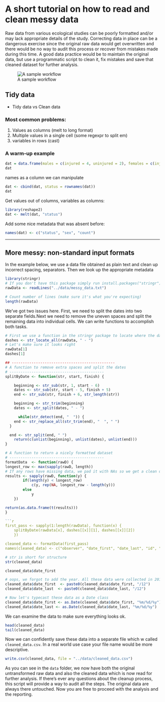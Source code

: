 
# A short tutorial on how to read and clean messy data

Raw data from various ecological studies can be poorly formatted and/or may lack appropriate details of the study. Correcting data in place can be a dangerous exercise since the original raw data would get overwritten and there would be no way to audit this process or recover from mistakes made during this time. A good data practice would be to maintain the original data, but use a programmatic script to clean it, fix mistakes and save that cleaned dataset for further analysis. 

![A sample workflow](sample_workflow.png)


## Tidy data

* Tidy data vs Clean data

### Most common problems:


1. Values as columns  (melt to long format)
2. Multiple values in a single cell (some regexpr to split em)
3. variables in rows (cast)


### A warm-up example


```r
dat = data.frame(males = c(injured = 4, uninjured = 2), females = c(injured = 1, uninjured = 5))
dat
```

names as a column we can manipulate

```r
dat <- cbind(dat, status = rownames(dat)) 
dat
```

Get values out of columns, variables as columns:

```r
library(reshape2)
dat <- melt(dat, "status") 
```

Add some nice metadata that was absent before:

```r
names(dat) <- c("status", "sex", "count") 
```

---

## More messy: non-standard input formats



In the example below, we use a data file obtained as plain text and clean up incorrect spacing, separators. Then we look up the appropriate metadata 

```r
library(stringr)
# If you don't have this package simply run install.packages("stringr")
rawData <- readLines("../data/messy_data.txt")
```

```r
# Count number of lines (make sure it's what you're expecting)
length(rawData)
```

We've got two issues here. First, we need to split the dates into two separate fields.Next we need to remove the uneven spaces and split the remaining data into individual cells. We can write functions to accomplish both tasks.


```r
# First we use a function in the stringr package to locate where the dashes are. Note that we are not just searching for the dash but a string that includes the space before and after.
dashes <- str_locate_all(rawData, " - ")
# Let's make sure it looks right
rawData[1]
dashes[1]
```

```r
## -----------------------------------------------
# A function to remove extra spaces and split the dates
# -------------------------------------------
splitByDate <- function(str, start, finish) {

    beginning <- str_sub(str, 1, start - 6)
    dates <- str_sub(str, start - 5, finish + 5)
    end <- str_sub(str, finish + 6, str_length(str))

    beginning <- str_trim(beginning)
    dates <- str_split(dates, " - ")

      while(str_detect(end, "  ")) {
    end <- str_replace_all(str_trim(end), "  ", " ")    
  }

  end <- str_split(end, " ")
    return(c(unlist(beginning), unlist(dates), unlist(end)))
}

# A function to return a nicely formatted dataset
# -------------------------------------------
formatData  <- function(rawD) {
longest_row <- max(sapply(rawD, length))
# If any rows have missing data, we pad it with NAs so we get a clean data.frame
results <- sapply(rawD, function(y) {
        if(length(y) < longest_row)
            c(y, rep(NA, longest_row - length(y))) 
        else 
            y
    })

return(as.data.frame(t(results)))
} 

```r
first_pass <- sapply(1:length(rawData), function(x) {
    splitByDate(rawData[x], dashes[[x]][1], dashes[[x]][2])
    })

cleaned_data <- formatData(first_pass)
names(cleaned_data) <- c("observer", "date_first", "date_last", "id", "distance", "direction", "speed", "measurex", "measurey", "migratory_status", "times_observed")
```

```r
# str is short for structure
str(cleaned_data)

cleaned_data$date_first

# oops, we forgot to add the year. All these data were collected in 2012
cleaned_data$date_first  <- paste0(cleaned_data$date_first, "/12")
cleaned_data$date_last  <- paste0(cleaned_data$date_last, "/12")

# Now let's typecast these data as a Date class
cleaned_data$date_first <- as.Date(cleaned_data$date_first, "%m/%d/%y")
cleaned_data$date_last <- as.Date(cleaned_data$date_last, "%m/%d/%y")
```


We can examine the data to make sure everything looks ok.

```r
head(cleaned_data)
tail(cleaned_data)
```

Now we can confidently save these data into a separate file which w called `cleaned_data.csv`. In a real world use case your file name would be more descriptive.


```r
write.csv(cleaned_data, file = "../data/cleaned_data.csv")
```

As you can see in the `data` folder, we now have both the original untransformed raw data and also the cleaned data which is now read for further analysis. If there's ever any questions about the cleanup process, this script will provide a way to audit all the steps. The original data are always there untouched. Now you are free to proceed with the analysis and the reporting.


